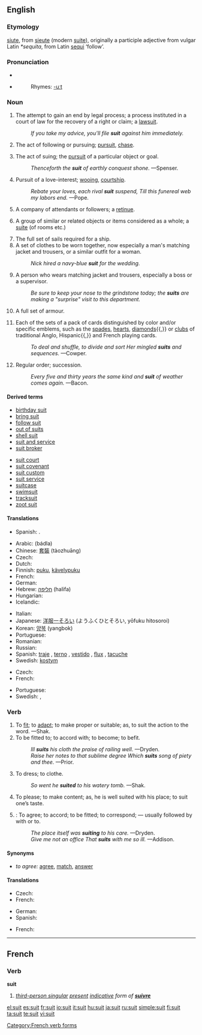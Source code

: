 {{wikipedia|dab=suit}}
==English==

===Etymology===
{{AF.}} [[siute]], from {{OF.}} [[sieute]] (modern [[suite]]), originally a participle adjective from vulgar Latin ''*sequita'', from Latin [[sequi]] ‘follow’.

===Pronunciation===
* {{IPA|suːt}}
* {{audio|en-us-suit.ogg|Audio (US)}}
*: Rhymes: [[Rhymes:English:-uːt|-uːt]]

===Noun===
{{en-noun}}

# {{law}} The attempt to gain an end by legal process; a process instituted in a court of law for the recovery of a right or claim; a [[lawsuit]].
#: ''If you take my advice, you'll file '''suit''' against him immediately.''
# {{italbrac-colon|obsolete}} The act of following or pursuing; [[pursuit]], [[chase]].
# {{obsolete}} The act of suing; the [[pursuit]] of a particular object or goal.
#: ''Thenceforth the '''suit''' of earthly conquest shone.'' —Spenser.
# Pursuit of a love-interest; [[wooing]], [[courtship]].
#: ''Rebate your loves, each rival '''suit''' suspend, Till this funereal web my labors end.'' —Pope.
# {{archaic}} A company of attendants or followers; a [[retinue]].
# {{archaic}} A group of similar or related objects or items considered as a whole; a [[suite]] (of rooms etc.)
# The full set of sails required for a ship.
# A set of clothes to be worn together, now especially a man's matching jacket and trousers, or a similar outfit for a woman.
#: ''Nick hired a navy-blue '''suit''' for the wedding.''
# {{context|pejorative|slang}} A person who wears matching jacket and trousers, especially a boss or a supervisor.
#: ''Be sure to keep your nose to the grindstone today; the '''suits''' are making a "surprise" visit to this department.''
# A full set of armour.
# {{card games}} Each of the sets of a pack of cards distinguished by color and/or specific emblems, such as the [[spades]], [[hearts]], [[diamonds]]{{,}} or [[clubs]] of traditional Anglo, Hispanic{{,}} and French playing cards.
#: ''To deal and shuffle, to divide and sort Her mingled '''suits''' and sequences.'' —Cowper.
# {{obsolete}} Regular order; succession.
#: ''Every five and thirty years the same kind and '''suit''' of weather comes again.'' —Bacon.

====Derived terms====
{{top2}}
* [[birthday suit]]
* [[bring suit]]
* [[follow suit]]
* [[out of suits]]
* [[shell suit]]
* [[suit and service]]
* [[suit broker]]
{{mid2}}
* [[suit court]]
* [[suit covenant]]
* [[suit custom]]
* [[suit service]]
* [[suitcase]]
* [[swimsuit]]
* [[tracksuit]]
* [[zoot suit]]
{{bottom}}

====Translations====
{{trans-top|(law) The attempt to gain an end by legal process; a process instituted in a court of law for the recovery of a right or claim; a lawsuit.}}
* Spanish: {{t|es|proceso judicial}}.
{{trans-mid}}
{{trans-bottom}}

{{trans-top|suit of clothes}}
* Arabic: {{Arab|[[بذلة]]}} (bádla) {{f}}
* Chinese: [[套裝]] (tàozhuāng)
* Czech: {{t-|cs|oblek|m}}
* Dutch: {{t+|nl|kostuum}}
* Finnish: [[puku]], [[kävelypuku]]
* French: {{t+|fr|complet|m}}
* German: {{t+|de|Anzug|m}}
* Hebrew: [[חליפה]] (halifa) {{f}}
* Hungarian: {{t+|hu|öltöny}}
* Icelandic: {{t-|is|jakkaföt|m|p}}
{{trans-mid}}
* Italian: {{t+|it|vestito|m}}
* Japanese: [[洋服一そろい]] (ようふくひとそろい, yōfuku hitosoroi)
* Korean: [[양복]] (yangbok)
* Portuguese: {{t+|pt|terno|m}}
* Romanian: {{t-|ro|costum|n}}
* Russian: {{t+|ru|костюм|m|tr=kostjúm|sc=Cyrl}}
* Spanish: [[traje]] {{m}}, [[terno]] {{m}} {{italbrac|Bolivia|Ecuador|Peru}}, [[vestido]] {{m}} {{italbrac|Colombia|Panama}},  [[flux]] {{m}} {{italbrac|Dominican Republic|Venezuela|colloquial - pronounced 'flus'}}, [[tacuche]] {{m}} {{italbrac|Mexico|colloquial}}
* Swedish: [[kostym]]
{{trans-bottom}}

{{trans-top|card game category}}
* Czech: {{t+|cs|barva|f}}
* French: {{t|fr|enseigne|f}}
{{trans-mid}}
* Portuguese: {{t+|pt|naipe|m}}
* Swedish: {{t+|sv|färg}}, {{t-|sv|svit}}
{{trans-bottom}}

===Verb===
{{en-verb}}

# To [[fit]]; to [[adapt]]; to make proper or suitable; as, to suit the action to the word. —Shak.
# To be fitted to; to accord with; to become; to befit.
#: ''Ill '''suits''' his cloth the praise of railing well.'' —Dryden.
#: ''Raise her notes to that sublime degree Which '''suits''' song of piety and thee.'' —Prior.
# To dress; to clothe.
#: ''So went he '''suited''' to his watery tomb.'' —Shak.
# To please; to make content; as, he is well suited with his place; to suit one’s taste.
# {{intransitive}}: To agree; to accord; to be fitted; to correspond; — usually followed by with or to.
#: ''The place itself was '''suiting''' to his care.'' —Dryden.
#: ''Give me not an office That '''suits''' with me so ill.'' —Addison.

====Synonyms====
* ''to agree:'' [[agree]], [[match]], [[answer]]

====Translations====
{{trans-top|to be fitted to}}
* Czech: {{t-|cs|vyhovovat}}
* French: {{t+|fr|convenir}}
{{trans-mid}}
* German: {{t+|de|passen}}
* Spanish: {{t-|es|convenir}}
{{trans-bottom}}

{{trans-top|to please, to make content}}
* French: {{t+|fr|convenir}}
{{trans-mid}}
{{trans-bottom}}

----

==French==

===Verb===
'''suit'''

# ''[[third-person singular]] [[present]] [[indicative]] form of '''[[suivre]]'''''

[[Category:French verb forms]]

[[el:suit]]
[[es:suit]]
[[fr:suit]]
[[io:suit]]
[[it:suit]]
[[hu:suit]]
[[ja:suit]]
[[ru:suit]]
[[simple:suit]]
[[fi:suit]]
[[ta:suit]]
[[te:suit]]
[[vi:suit]]